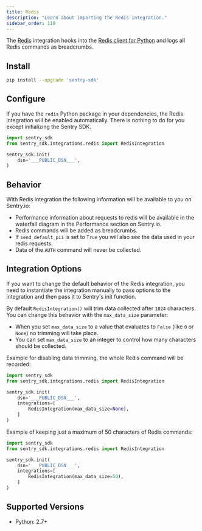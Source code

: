 ```yaml
---
title: Redis
description: "Learn about importing the Redis integration."
sidebar_order: 110
---
```


<!-- NOTE: Due to being in common, redirects are in vercel.json -->

The [Redis](https://redis.io/) integration hooks into the [Redis client for Python](https://pypi.org/project/redis/) and logs all Redis commands as <PlatformLink to="/enriching-events/breadcrumbs/">breadcrumbs</PlatformLink>.

## Install

```bash
pip install --upgrade 'sentry-sdk'
```

## Configure

If you have the `redis` Python package in your dependencies, the Redis integration will be enabled automatically. There is nothing to do for you except initializing the Sentry SDK.

```python
import sentry_sdk
from sentry_sdk.integrations.redis import RedisIntegration

sentry_sdk.init(
    dsn='___PUBLIC_DSN___',
)
```

## Behavior

With Redis integration the following information will be available to you on Sentry.io:

- Performance information about requests to redis will be available in the waterfall diagram in the Performance section on Sentry.io.
- Redis commands will be added as breadcrumbs.
- If `send_default_pii` is set to `True` you will also see the data used in your redis requests.
- Data of the `AUTH` command will never be collected.

## Integration Options

If you want to change the default behavior of the Redis integration, you need to instantiate the integration manually to pass options to the integration and then pass it to Sentry's init function.

<ConfigKey name="max_data_size">

By default `RedisIntegration()` will trim data collected after `1024` characters. You can change this behavior with the `max_data_size` parameter:

- When you set `max_data_size` to a value that evaluates to `False` (like `0` or `None`) no trimming will take place.
- You can set `max_data_size` to an integer to control how many characters should be collected.

Example for disabling data trimming, the whole Redis command will be recorded:

```python
import sentry_sdk
from sentry_sdk.integrations.redis import RedisIntegration

sentry_sdk.init(
    dsn='___PUBLIC_DSN___',
    integrations=[
        RedisIntegration(max_data_size=None),
    ]
)
```

Example of keeping just a maximum of 50 characters of Redis commands:

```python
import sentry_sdk
from sentry_sdk.integrations.redis import RedisIntegration

sentry_sdk.init(
    dsn='___PUBLIC_DSN___',
    integrations=[
        RedisIntegration(max_data_size=50),
    ]
)
```

</ConfigKey>

## Supported Versions

- Python: 2.7+
